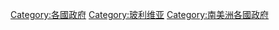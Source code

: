 {{Commons cat|Government of Bolivia}}

[[Category:各國政府|Category:各國政府]]
[[Category:玻利维亚|Category:玻利维亚]]
[[Category:南美洲各國政府|Category:南美洲各國政府]]